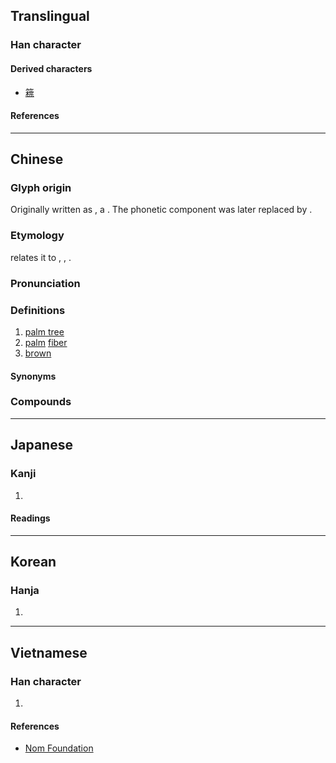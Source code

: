 {{character info}}
==Translingual==

===Han character===
{{Han char|rn=75|rad=木|as=08|sn=12|four=43991|canj=DJMF|ids=⿰木宗}}

====Derived characters====
* [[䉘]]

====References====
{{Han ref|kx=0532.140|dkj=14933|dj=0920.200|hdz=21238.070|uh=68D5}}

----

==Chinese==
{{zh-forms|alt=椶,𣞛,㯶}}

===Glyph origin===
{{Han etym|椶}}

Originally written as {{zh-l|*椶}}, a {{Han compound|木|㚇|nocap=1|ls=psc|c1=s|c2=p|t1=wood|no_och2=1}}. The phonetic component was later replaced by {{zh-l|宗}}.

===Etymology===
{{zh-ref|Wang (1982)}} relates it to {{och-l|總|to collect}}, {{och-l|稯|sheaf; bundle}}, {{och-l|鬃|id=2|mane}}.

===Pronunciation===
{{zh-pron
|m=zōng
|m-s=zong1
|c=zung1
|c-t=duung1
|g=zung1
|h=pfs=chûng;gd=zung1
|j=zung1
|mb=cóng
|md=cĕ̤ng/cŭng
|md_note=cĕ̤ng - vernacular; cŭng - literary
|mn=chang/chong
|mn_note=chang - vernacular; chong - literary
|mn-t=zang1
|w=1tson
|x=zong1
|mc=y
|oc=y
|cat=n,a
}}

===Definitions===
{{zh-hanzi}}

# [[palm tree]]
# [[palm]] [[fiber]]
# [[brown]] {{gl|[[color]], similar to that of fibers made from a palm's [[leaf sheath]]}}
#: {{zh-x|棕熊|'''brown''' bear}}

====Synonyms====
{{zh-dial|棕櫚}}

===Compounds===
{{zh-der|棕壤|棕樹|棕櫚|棕毛|棕毯|棕熊|棕竹|棕紅|棕編|棕繃|棕繩|棕色|棕色種|棕髮|棕黃|棕黑|油棕|觀音棕竹|棕蓑|棕鑢仔|棕筅仔|棕人|棕冠|棕匠|棕墊|棕將軍|棕屩|棕帚|棕床|棕扇|棕拂|棕棚|棕榻|棕檐子|棕櫚屋|棕殿|棕片|棕皮|棕笠|棕筍|棕箱|棕籃|棕絲|棕綠|棕綦|棕色人種|棕花|棕莢|棕薦|棕衣|棕車|棕輿|棕轎|棕閭|棕靸|棕鞋|棕魚|海棕}}

----

==Japanese==

===Kanji===
{{ja-kanji|grade=|rs=木08}}

# {{rfdef|ja|sort=木08}}

====Readings====
{{ja-readings
|goon=す
|kanon=そう
|kanyoon=しゅ
}}

----

==Korean==

===Hanja===
{{ko-hanja|[[종려]][[나무]]|종}}

# {{hanja form of|종|palm tree}}

----

==Vietnamese==

===Han character===
{{vi-readings|rs=木08|reading=[[sồng]], [[tông]]}}

# {{rfdef|vi|sort=木08}}

====References====
* [http://nomfoundation.org/common/nom_details.php?codepoint=68d5 Nom Foundation]